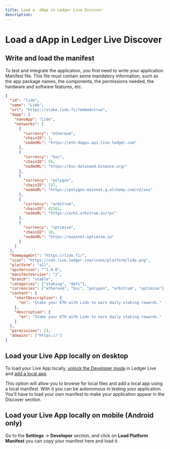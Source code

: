 ```yaml
---
title: Load a  dApp in Ledger Live Discover
description: 
---
```


# Load a dApp in Ledger Live Discover

## Write and load the manifest

To test and integrate the application, you first need to write your application Manifest file.
This file must contain some mandatory information, such as the app package names, the components, the permissions needed, the hardware and software features, etc.

```json copy
{
  "id": "lido",
  "name": "Lido",
  "url": "https://stake.lido.fi/?embed=true",
  "dapp": {
    "nanoApp": "Lido",
    "networks": [
      {
        "currency": "ethereum",
        "chainID": 1,
        "nodeURL": "https://eth-dapps.api.live.ledger.com"
      },
      {
        "currency": "bsc",
        "chainID": 56,
        "nodeURL": "https://bsc-dataseed.binance.org/"
      },
      {
        "currency": "polygon",
        "chainID": 137,
        "nodeURL": "https://polygon-mainnet.g.alchemy.com/v2/xxx"
      },
      {
        "currency": "arbitrum",
        "chainID": 42161,
        "nodeURL": "https://arb1.arbitrum.io/rpc"
      },
      {
        "currency": "optimism",
        "chainID": 10,
        "nodeURL": "https://mainnet.optimism.io"
      }
    ]
  },
  "homepageUrl": "https://lido.fi/",
  "icon": "https://cdn.live.ledger.com/icons/platform/lido.png",
  "platform": "all",
  "apiVersion": "^2.0.0",
  "manifestVersion": "2",
  "branch": "stable",
  "categories": ["staking", "defi"],
  "currencies": ["ethereum", "bsc", "polygon", "arbitrum", "optimism"],
  "content": {
    "shortDescription": {
      "en": "Stake your ETH with Lido to earn daily staking rewards."
    },
    "description": {
      "en": "Stake your ETH with Lido to earn daily staking rewards."
    }
  },
  "permissions": [],
  "domains": ["https://"]
}
```


## Load your Live App locally on desktop

To load your Live App locally, [unlock the Developer mode](../references/developer-mode) in Ledger Live and [add a local app](../references/developer-mode#add-a-local-app).


This option will allow you to browse for local files and add a local app using a local manifest.
With it you can be autonomous in testing your application.
You’ll have to load your own manifest to make your application appear in the Discover section.


## Load your Live App locally on mobile (Android only)

Go to the **Settings** -> **Developer** section, and click on **Load Platform Manifest** you can copy your manifest here and load it.
